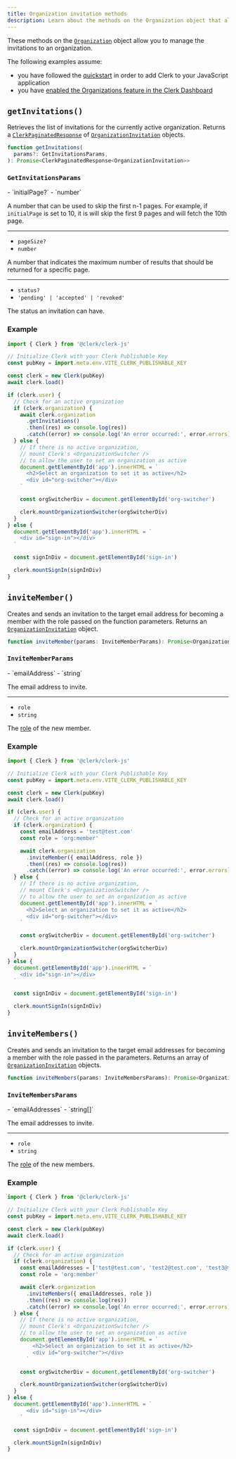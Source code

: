 ```yaml
---
title: Organization invitation methods
description: Learn about the methods on the Organization object that allow you to manage the invitations to an organization.
---
```


These methods on the [`Organization`](/docs/references/javascript/organization/organization) object allow you to manage the invitations to an organization.

The following examples assume:

- you have followed the [quickstart](/docs/references/javascript/quickstart) in order to add Clerk to your JavaScript application
- you have [enabled the Organizations feature in the Clerk Dashboard](/docs/organizations/overview#enable-organizations-in-your-application)

## `getInvitations()`

Retrieves the list of invitations for the currently active organization. Returns a [`ClerkPaginatedResponse`](/docs/references/javascript/types/clerk-paginated-response) of [`OrganizationInvitation`](/docs/references/javascript/types/organization-domain) objects.

```typescript
function getInvitations(
  params?: GetInvitationsParams,
): Promise<ClerkPaginatedResponse<OrganizationInvitation>>
```

### `GetInvitationsParams`

<Properties>
  - `initialPage?`
  - `number`

  A number that can be used to skip the first n-1 pages. For example, if `initialPage` is set to 10, it is will skip the first 9 pages and will fetch the 10th page.

  ---

  - `pageSize?`
  - `number`

  A number that indicates the maximum number of results that should be returned for a specific page.

  ---

  - `status?`
  - `'pending' | 'accepted' | 'revoked'`

  The status an invitation can have.
</Properties>

### Example

```js {{ filename: 'main.js', mark: [12, 13], collapsible: true }}
import { Clerk } from '@clerk/clerk-js'

// Initialize Clerk with your Clerk Publishable Key
const pubKey = import.meta.env.VITE_CLERK_PUBLISHABLE_KEY

const clerk = new Clerk(pubKey)
await clerk.load()

if (clerk.user) {
  // Check for an active organization
  if (clerk.organization) {
    await clerk.organization
      .getInvitations()
      .then((res) => console.log(res))
      .catch((error) => console.log('An error occurred:', error.errors))
  } else {
    // If there is no active organization,
    // mount Clerk's <OrganizationSwitcher />
    // to allow the user to set an organization as active
    document.getElementById('app').innerHTML = `
      <h2>Select an organization to set it as active</h2>
      <div id="org-switcher"></div>
    `

    const orgSwitcherDiv = document.getElementById('org-switcher')

    clerk.mountOrganizationSwitcher(orgSwitcherDiv)
  }
} else {
  document.getElementById('app').innerHTML = `
    <div id="sign-in"></div>
  `

  const signInDiv = document.getElementById('sign-in')

  clerk.mountSignIn(signInDiv)
}
```

## `inviteMember()`

Creates and sends an invitation to the target email address for becoming a member with the role passed on the function parameters. Returns an [`OrganizationInvitation`](/docs/references/javascript/types/organization-domain) object.

```typescript
function inviteMember(params: InviteMemberParams): Promise<OrganizationInvitation>
```

### `InviteMemberParams`

<Properties>
  - `emailAddress`
  - `string`

  The email address to invite.

  ---

  - `role`
  - `string`

  The [role](/docs/organizations/roles-permissions) of the new member.
</Properties>

### Example

```js {{ filename: 'main.js', mark: [15, 16], collapsible: true }}
import { Clerk } from '@clerk/clerk-js'

// Initialize Clerk with your Clerk Publishable Key
const pubKey = import.meta.env.VITE_CLERK_PUBLISHABLE_KEY

const clerk = new Clerk(pubKey)
await clerk.load()

if (clerk.user) {
  // Check for an active organization
  if (clerk.organization) {
    const emailAddress = 'test@test.com'
    const role = 'org:member'

    await clerk.organization
      .inviteMember({ emailAddress, role })
      .then((res) => console.log(res))
      .catch((error) => console.log('An error occurred:', error.errors))
  } else {
    // If there is no active organization,
    // mount Clerk's <OrganizationSwitcher />
    // to allow the user to set an organization as active
    document.getElementById('app').innerHTML = `
      <h2>Select an organization to set it as active</h2>
      <div id="org-switcher"></div>
    `

    const orgSwitcherDiv = document.getElementById('org-switcher')

    clerk.mountOrganizationSwitcher(orgSwitcherDiv)
  }
} else {
  document.getElementById('app').innerHTML = `
    <div id="sign-in"></div>
  `

  const signInDiv = document.getElementById('sign-in')

  clerk.mountSignIn(signInDiv)
}
```

## `inviteMembers()`

Creates and sends an invitation to the target email addresses for becoming a member with the role passed in the parameters. Returns an array of [`OrganizationInvitation`](/docs/references/javascript/types/organization-domain) objects.

```typescript
function inviteMembers(params: InviteMembersParams): Promise<OrganizationInvitation[]>
```

### `InviteMembersParams`

<Properties>
  - `emailAddresses`
  - `string[]`

  The email addresses to invite.

  ---

  - `role`
  - `string`

  The [role](/docs/organizations/roles-permissions) of the new members.
</Properties>

### Example

```js {{ filename: 'main.js', mark: [15, 16], collapsible: true }}
import { Clerk } from '@clerk/clerk-js'

// Initialize Clerk with your Clerk Publishable Key
const pubKey = import.meta.env.VITE_CLERK_PUBLISHABLE_KEY

const clerk = new Clerk(pubKey)
await clerk.load()

if (clerk.user) {
  // Check for an active organization
  if (clerk.organization) {
    const emailAddresses = ['test@test.com', 'test2@test.com', 'test3@test.com']
    const role = 'org:member'

    await clerk.organization
      .inviteMembers({ emailAddresses, role })
      .then((res) => console.log(res))
      .catch((error) => console.log('An error occurred:', error.errors))
  } else {
    // If there is no active organization,
    // mount Clerk's <OrganizationSwitcher />
    // to allow the user to set an organization as active
    document.getElementById('app').innerHTML = `
        <h2>Select an organization to set it as active</h2>
        <div id="org-switcher"></div>
      `

    const orgSwitcherDiv = document.getElementById('org-switcher')

    clerk.mountOrganizationSwitcher(orgSwitcherDiv)
  }
} else {
  document.getElementById('app').innerHTML = `
      <div id="sign-in"></div>
    `

  const signInDiv = document.getElementById('sign-in')

  clerk.mountSignIn(signInDiv)
}
```

[orginv-ref]: /docs/references/javascript/organization-invitation
